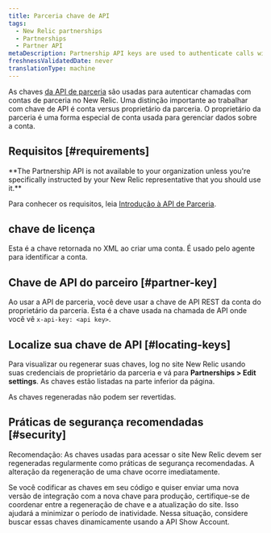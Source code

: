 ```yaml
---
title: Parceria chave de API
tags:
  - New Relic partnerships
  - Partnerships
  - Partner API
metaDescription: Partnership API keys are used to authenticate calls with partnership accounts in New Relic.
freshnessValidatedDate: never
translationType: machine
---
```


As chaves [da API de parceria](/docs/new-relic-partnerships/partner-integration-guide/partner-account-maintenance/partner-api/) são usadas para autenticar chamadas com contas de parceria no New Relic. Uma distinção importante ao trabalhar com chave de API é conta versus proprietário da parceria. O proprietário da parceria é uma forma especial de conta usada para gerenciar dados sobre a conta.

## Requisitos [#requirements]

<DNT>
  **The Partnership API is not available to your organization unless you're specifically instructed by your New Relic representative that you should use it.**
</DNT>

Para conhecer os requisitos, leia [Introdução à API de Parceria](/docs/new-relic-partnerships/partner-integration-guide/partner-account-maintenance/partner-api/).

## chave de licença

Esta é a chave retornada no XML ao criar uma conta. É usado pelo agente para identificar a conta.

## Chave de API do parceiro [#partner-key]

Ao usar a API de parceria, você deve usar a chave de API REST da conta do proprietário da parceria. Esta é a chave usada na chamada de API onde você vê `x-api-key: <api key>`.

## Localize sua chave de API [#locating-keys]

Para visualizar ou regenerar suas chaves, log no site New Relic usando suas credenciais de proprietário da parceria e vá para <DNT>**Partnerships > Edit settings**</DNT>. As chaves estão listadas na parte inferior da página.

<Callout variant="caution">
  As chaves regeneradas não podem ser revertidas.
</Callout>

## Práticas de segurança recomendadas [#security]

Recomendação: As chaves usadas para acessar o site New Relic devem ser regeneradas regularmente como práticas de segurança recomendadas. A alteração da regeneração de uma chave ocorre imediatamente.

Se você codificar as chaves em seu código e quiser enviar uma nova versão de integração com a nova chave para produção, certifique-se de coordenar entre a regeneração de chave e a atualização do site. Isso ajudará a minimizar o período de inatividade. Nessa situação, considere buscar essas chaves dinamicamente usando a API Show Account.
